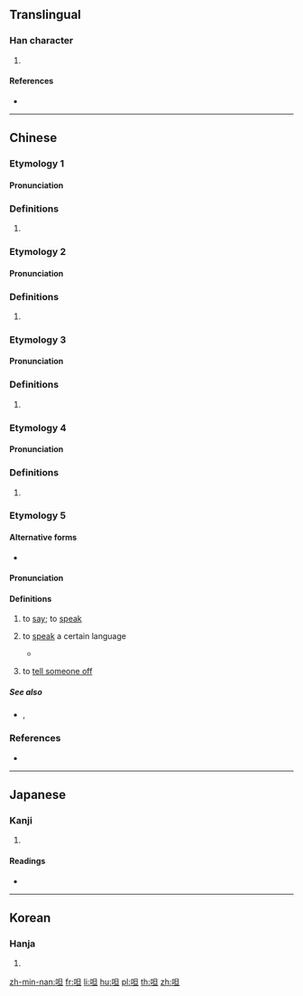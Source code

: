 ==Translingual==

===Han character===
{{Han char|rn=30|rad=口|as=05|sn=8|four=66010|canj=RAM|ids=⿰口旦}}

# {{defn|Han|sort=口05}}

====References====
* {{Han ref|kx=0184.010|dkj=03474|dj=0403.010|hdz=10600.010|uh=547E|ud=21630|bh=CBE3|bd=52195}}

----

==Chinese==
{{zh-forms}}

===Etymology 1===

====Pronunciation====
{{zh-pron
|m=dá
|c=daat3
|mc=y
|oc=y
|cat=
}}

===Definitions===
{{zh-hanzi}}

# {{rfdef|lang=zh}}

===Etymology 2===

====Pronunciation====
{{zh-pron
|m=dàn
|c=taan2
|cat=
}}

===Definitions===
{{zh-hanzi}}

# {{rfdef|lang=zh}}

===Etymology 3===

====Pronunciation====
{{zh-pron
|m=tǎ
|cat=
}}

===Definitions===
{{zh-hanzi}}

# {{zh-only used in|呾噠}}

===Etymology 4===

====Pronunciation====
{{zh-pron
|m=yà
|cat=
}}

===Definitions===
{{zh-hanzi}}

# {{rfdef|lang=zh}}

===Etymology 5===

====Alternative forms====
* {{zh-l|詚}} <!--present in some Phonemica transcriptions-->

====Pronunciation====
{{zh-pron
|m=
|c=
|h=
|md=
|mn=tàⁿ
|mn-t=dan3
|w=
|mc=
|oc=
|mn-ta=Nan-teochew-dan3.ogg
|cat=
}}

====Definitions====
{{zh-hanzi}}

# {{lb|zh|Min Nan}} to [[say]]; to [[speak]]
# {{lb|zh|Teochew}} to [[speak]] a certain language
#* {{zh-x|汝 覺得 呾 潮州話 在 新加坡 應 呣\唔 應該 流傳 下去？抑是\啊是 華人 呾 華語 就 夠 了？|Do you think{{sic}} Teochew language should be preserved in Singapore or is Mandarin good enough?|MN-T|ref='''2015''', Li Wei, ''Multilingualism in the Chinese Diaspora Worldwide: Transnational Connections and Local Social Realities'', Routledge (ISBN 9781317638988), page 209}}
# {{lb|zh|Teochew}} to [[tell someone off]]

=====See also=====
* {{sense|say}} {{zh-l|說}}, {{zh-l|講}}

===References===
* {{R:twedu|B00303}}

----

==Japanese==

===Kanji===
{{ja-kanji|grade=|rs=口05}}

# {{defn|lang=ja|sort=口05}}

====Readings====
* {{ja-readings|on=[[たつ]] (tatsu), [[たち]] (tachi), [[あつ]] (atsu), [[えち]] (echi), [[てち]] (techi)|kun=[[しかりあう]] (shikariau), [[よびあう]] (yobiau)}}

----

==Korean==

===Hanja===
{{ko-hanja|hangeul=달|rv=dal|mr=tal}}

# {{defn|lang=ko|sort=口05}}

[[zh-min-nan:呾]]
[[fr:呾]]
[[li:呾]]
[[hu:呾]]
[[pl:呾]]
[[th:呾]]
[[zh:呾]]